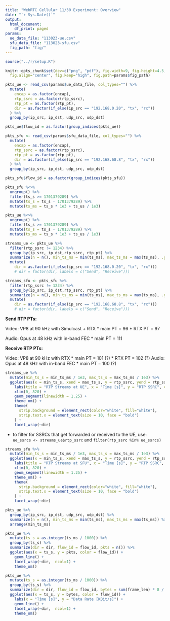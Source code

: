 ```yaml
---
title: "WebRTC Cellular 11/30 Experiment: Overview"
date: "`r Sys.Date()`"
output:
  html_document:
    df_print: paged
params:
  ue_data_file: "113023-ue.csv"
  sfu_data_file: "113023-sfu.csv"
  fig_path: "fig/"
---
```


```R
source("../r/setup.R")

knitr::opts_chunk$set(dev=c("png", "pdf"), fig.width=9, fig.height=4.5,
  fig.align="center", fig.keep="high", fig.path=params$fig_path) 
```

```r
pkts_ue <- read_csv(params$ue_data_file, col_types="") %>%
  mutate(
    encap = as.factor(encap),
    rtp_ssrc = as.factor(rtp_ssrc),
    rtp_pt = as.factor(rtp_pt),
    dir = as.factor(if_else(ip_src == "192.168.0.20", "tx", "rx"))
  ) %>%
  group_by(ip_src, ip_dst, udp_src, udp_dst)

pkts_ue$flow_id = as.factor(group_indices(pkts_ue))

pkts_sfu <- read_csv(params$sfu_data_file, col_types="") %>%
  mutate(
    encap = as.factor(encap),
    rtp_ssrc = as.factor(rtp_ssrc),
    rtp_pt = as.factor(rtp_pt),
    dir = as.factor(if_else(ip_src == "192.168.68.8", "tx", "rx"))
  ) %>%
  group_by(ip_src, ip_dst, udp_src, udp_dst)

pkts_sfu$flow_id = as.factor(group_indices(pkts_sfu))

pkts_sfu %<>% 
  ungroup() %>%
  filter(ts_s >= 1701379289) %>% 
  mutate(ts_s = ts_s - 1701379289) %>% 
  mutate(ts_ms = ts_s * 1e3 + ts_us / 1e3)

pkts_ue %<>%
  ungroup() %>%
  filter(ts_s >= 1701379289) %>%
  mutate(ts_s = ts_s - 1701379289) %>%
  mutate(ts_ms = ts_s * 1e3 + ts_us / 1e3)
```

```r
streams_ue <- pkts_ue %>%
  filter(rtp_ssrc != 1234) %>%
  group_by(ip_src, ip_dst,rtp_ssrc, rtp_pt) %>%
  summarize(n = n(), min_ts_ms = min(ts_ms), max_ts_ms = max(ts_ms), .groups = "drop") %>%
  mutate(
    dir = as.factor(if_else(ip_src == "192.168.0.20", "tx", "rx")))
    # dir = factor(dir, labels = c("Send", "Receive")))

streams_sfu <- pkts_sfu %>%
  filter(rtp_ssrc != 1234) %>%
  group_by(ip_src, ip_dst,rtp_ssrc, rtp_pt) %>%
  summarize(n = n(), min_ts_ms = min(ts_ms), max_ts_ms = max(ts_ms), .groups = "drop") %>%
  mutate(
    dir = as.factor(if_else(ip_src == "192.168.68.8", "tx", "rx")))
    # dir = factor(dir, labels = c("Send", "Receive")))
```

**Send RTP PTs:**

Video: VP8 at 90 kHz with Simulcast + RTX
* main PT = 96
* RTX PT = 97

Audio: Opus at 48 kHz with in-band FEC
* main PT = 111

**Receive RTP PTs:**

Video: VP8 at 90 kHz with RTX
* main PT  = 101 (?)
* RTX PT = 102 (?)
Audio: Opus at 48 kHz with in-band FEC
* main PT = 100 (?)

```r
streams_ue %>%
  mutate(min_ts_s = min_ts_ms / 1e3, max_ts_s = max_ts_ms / 1e3) %>%
  ggplot(aes(x = min_ts_s, xend = max_ts_s, y = rtp_ssrc, yend = rtp_ssrc, color = rtp_pt)) +
    labs(title = "RTP Streams at UE", x = "Time [s]", y = "RTP SSRC", color = "RTP PT") +
    xlim(0, 820) +
    geom_segment(linewidth = 1.25) +
    theme_om() +
    theme(
      strip.background = element_rect(color="white", fill="white"),
      strip.text.x = element_text(size = 10, face = "bold")
    ) +
    facet_wrap(~dir)
```

* to filter for SSRCs that get forwarded or received to the UE, use:
`ue_ssrcs <- streams_ue$rtp_ssrc` and `filter(rtp_ssrc %in% ue_ssrcs)`

```r
streams_sfu %>%
  mutate(min_ts_s = min_ts_ms / 1e3, max_ts_s = max_ts_ms / 1e3) %>%
  ggplot(aes(x = min_ts_s, xend = max_ts_s, y = rtp_ssrc, yend = rtp_ssrc, color = rtp_pt)) +
    labs(title = "RTP Streams at SFU", x = "Time [s]", y = "RTP SSRC", color = "RTP PT") +
    xlim(0, 820) +
    geom_segment(linewidth = 1.25) +
    theme_om() +
    theme(
      strip.background = element_rect(color="white", fill="white"),
      strip.text.x = element_text(size = 10, face = "bold")
    ) +
    facet_wrap(~dir)
```

```r
pkts_ue %>%
  group_by(ip_src, ip_dst, udp_src, udp_dst) %>%
  summarize(n = n(), min_ts_ms = min(ts_ms), max_ts_ms = max(ts_ms)) %>%
  arrange(min_ts_ms)
```


```r
pkts_ue %>%
  mutate(ts_s = as.integer(ts_ms / 1000)) %>%
  group_by(ts_s) %>%
  summarize(dir = dir, flow_id = flow_id, pkts = n()) %>%
  ggplot(aes(x = ts_s, y = pkts, color = flow_id)) +
    geom_line() +
    facet_wrap(~dir,  ncol=1) +
    theme_om()

```

```r
pkts_ue %>%
  mutate(ts_s = as.integer(ts_ms / 1000)) %>%
  group_by(ts_s) %>%
  summarize(dir = dir, flow_id = flow_id, bytes = sum(frame_len) * 8 / 1000) %>%
  ggplot(aes(x = ts_s, y = bytes, color = flow_id)) +
    labs(x = "Time [s]", y = "Data Rate [KBit/s]") +
    geom_line() +
    facet_wrap(~dir,  ncol=1) +
    theme_om()
```



